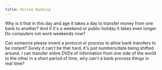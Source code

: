 ```yaml
---
title: Online Banking
---
```

Why is it that in this day and age it takes a day to transfer money from one bank to another? And if it's a weekend or public holiday it takes even longer. Do computers not work weekends now?  

Can someone please invent a protocol or process to allow bank transfers to be instant? Surely it can't be that hard, it's just numbers/data being shifted around. I can transfer entire DVDs of information from one side of the world to the other in a short period of time, why can't a bank process things in real time?  

